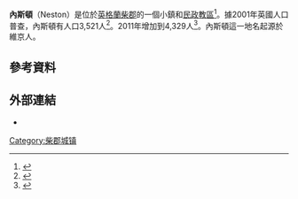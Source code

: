 {{Infobox UK place 
|country= 英格蘭
|official_name=       Neston
|static_image_name=   Neston Town Centre - geograph.org.uk - 180564.jpg
|static_image_caption= 內斯頓
|latitude=  53.289
|longitude= -3.074
|civil_parish= Neston
| population = 15,221
| population_ref = （2011年）
 |unitary_england= [[Cheshire_West_and_Chester|Cheshire West and Chester]]
|lieutenancy_england= [[柴郡|柴郡]]
|region= 西北英格蘭
|constituency_westminster= [[埃爾斯米爾港和內斯頓_(英國國會選區)|埃爾斯米爾港和內斯頓 (英國國會選區)]]
|post_town=                NESTON
|postcode_district=        CH64
|postcode_area=            CH 
|dial_code=                0151
|os_grid_reference=        SJ285775
}}

'''內斯頓'''（Neston）是位於[[英格蘭|英格蘭]][[柴郡|柴郡]]的一個小鎮和[[民政教區|民政教區]]<ref>{{citation|url=http://www.neston.org.uk/|title=Neston website|publisher=The Neston Market Town Initiative|accessdate=26 July 2007|archive-url=https://web.archive.org/web/20160306214336/http://neston.org.uk/|archive-date=2016-03-06|dead-url=yes}}</ref>。據2001年英國人口普查，內斯頓有人口3,521人<ref name=2001census>{{citation|url=http://neighbourhood.statistics.gov.uk/dissemination/LeadKeyFigures.do?a=3&b=5948066&c=neston&d=14&e=16&g=428542&i=1001x1003x1004&m=0&enc=1|title=2001 Census: Neston|publisher=Office for National Statistics|accessdate=26 July 2007|archive-url=https://web.archive.org/web/20160303202933/http://neighbourhood.statistics.gov.uk/dissemination/LeadKeyFigures.do?a=3&b=5948066&c=neston&d=14&e=16&g=428542&i=1001x1003x1004&m=0&enc=1|archive-date=2016-03-03|dead-url=yes}}</ref>。2011年增加到4,329人<ref>{{cite web|url=http://www.ukcensusdata.com/neston-e05008686#sthash.k1t2D8By.dpbs|title=Ward population 2011|accessdate=28 May 2015|archive-url=https://web.archive.org/web/20160306173116/http://www.ukcensusdata.com/neston-e05008686#sthash.k1t2D8By.dpbs|archive-date=2016-03-06|dead-url=yes}}</ref>。內斯頓這一地名起源於維京人。
==參考資料==
{{reflist}}
==外部連結==
{{commonscat|Neston}}
*{{dmoz|/Regional/Europe/United_Kingdom/England/Cheshire/Neston/}}
[[Category:柴郡城镇|Category:柴郡城镇]]